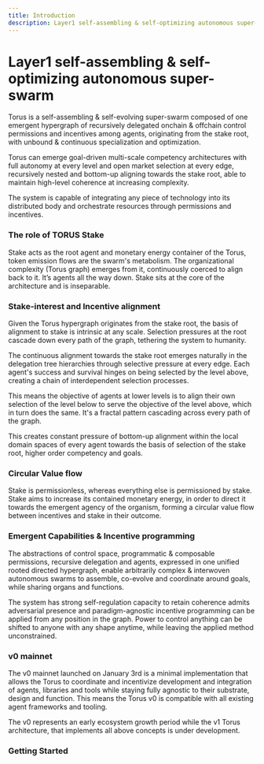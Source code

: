 ```yaml
---
title: Introduction
description: Layer1 self-assembling & self-optimizing autonomous super-swarm
---
```



# Layer1 self-assembling & self-optimizing autonomous super-swarm 

Torus is a self-assembling & self-evolving super-swarm composed of one emergent hypergraph of recursively delegated onchain & offchain control permissions and incentives among agents, originating from the stake root, with unbound & continuous specialization and optimization.

Torus can emerge goal-driven multi-scale competency architectures with full autonomy at every level and open market selection at every edge, recursively nested and bottom-up aligning towards the stake root, able to maintain high-level coherence at increasing complexity. 

The system is capable of integrating any piece of technology into its distributed body and orchestrate resources through permissions and incentives. 

### The role of TORUS Stake

Stake acts as the root agent and monetary energy container of the Torus, token emission flows are the swarm's metabolism. The organizational complexity (Torus graph) emerges from it, continuously coerced to align back to it. It’s agents all the way down. Stake sits at the core of the architecture and is inseparable. 

### Stake-interest and Incentive alignment 

Given the Torus hypergraph originates from the stake root, the basis of alignment to stake is intrinsic at any scale. Selection pressures at the root cascade down every path of the graph, tethering the system to humanity.

The continuous alignment towards the stake root emerges naturally in the delegation tree hierarchies through selective pressure at every edge. Each agent's success and survival hinges on being selected by the level above, creating a chain of interdependent selection processes.

This means the objective of agents at lower levels is to align their own selection of the level below to serve the objective of the level above, which in turn does the same. It's a fractal pattern cascading across every path of the graph.  

This creates constant pressure of bottom-up alignment within the local domain spaces of every agent towards the basis of selection of the stake root, higher order competency and goals.

### Circular Value flow 

Stake is permissionless, whereas everything else is permissioned by stake. Stake aims to increase its contained monetary energy, in order to direct it towards the emergent agency of the organism, forming a circular value flow between incentives and stake in their outcome.

### Emergent Capabilities & Incentive programming

The abstractions of control space, programmatic & composable permissions, recursive delegation and agents, expressed in one unified rooted directed hypergraph, enable arbitrarily complex & interwoven autonomous swarms to assemble, co-evolve and coordinate around goals, while sharing organs and functions.

The system has strong self-regulation capacity to retain coherence admits adversarial presence and paradigm-agnostic incentive programming can be applied from any position in the graph. Power to control anything can be shifted to anyone with any shape anytime, while leaving the applied method unconstrained.

### v0 mainnet 

The v0 mainnet launched on January 3rd is a minimal implementation that allows the Torus to coordinate and incentivize development and integration of agents, libraries and tools while staying fully agnostic to their substrate, design and function. This means the Torus v0 is compatible with all existing agent frameworks and tooling.

The v0 represents an early ecosystem growth period while the v1 Torus architecture, that implements all above concepts is under development.

### Getting Started

<CardGrid>
  <LinkCard
    title="Install"
    href="installation/setup-torus-cli"
    description="Set up your torus-cli and wallet to start participating in the network."
  />
  <LinkCard
    title="Learn the Concepts"
    href="/concepts/basics"
    description="Understand the basics of the network, weight system, governance, and more."
  />
  <LinkCard
    title="Blockchain Code Documentation"
    href="/subspace/torus-substrate"
    description="Learn the structure of Torus source code, and how to contribute."
  />
  <LinkCard
    title="Keep up with Updates"
    href="https://x.com/torus_network"
    description="Stay up to date with the latest features and changes in the network."
  />
</CardGrid>
